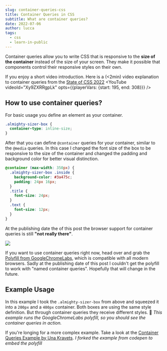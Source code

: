 ```yaml
---
slug: container-queries-css
title: Container Queries in CSS
subtitle: What are container queries?
date: 2022-07-06
author: lucca
tags:
  - css
  - learn-in-public
---
```


Container queries allow you to write CSS that is responsive to the **size of the container** instead of the size of your screen.
They make it possible that components control their responsive styles on their own.

If you enjoy a short video introduction. Here is a (<2min) video explanation to container queries from the [State of CSS 2022](https://web.dev/state-of-css-2022/)
<YouTube videoId="Xy9ZXRRgpLk" opts={{playerVars: {start: 195, end: 308}}} />

## How to use container queries?
For basic usage you define an element as your container.

```css
.almighty-sizer-box {
  container-type: inline-size;
}
```
After that you can define `@container` queries for your container, similar to the `@media` queries.
In this case I changed the font size of the box to be responsive to the size of the container and changed the padding and background color for better visual distinction.

```css
@container (max-width: 350px) {
  .almighty-sizer-box .inside {
    background-color: #3a475c;
    padding: 24px 16px;
  }
  .title {
    font-size: 24px;
  }
  .text {
    font-size: 12px;
  }
}
```

At the publishing date the of this post the browser support for container queries is still **"not really there"**.

<img className="rich-content" src="https://caniuse.bitsofco.de/image/css-container-queries.png"/>

If you want to use container queries right now, head over and grab the [Polyfill from GoogleChromeLabs](https://github.com/GoogleChromeLabs/container-query-polyfill), which is compatible with all modern browsers.
Sadly at the publishing date of this post I couldn't get the polyfill to work with "named container queries". Hopefully that will change in the future.

## Example Usage
In this example I took the `.almighty-sizer-box` from above and squeezed it into a `200px` and a `400px` container.
Both boxes are using the same style definition. But through container queries they receive different styles. 🥳
*This example runs the GoogleChromeLabs polyfill, so you should see the container queries in action.*
<CodeSandbox url="https://codepen.io/idkshite/embed/KKoVyow" />

If you're longing for a more complex example. Take a look at the [Container Queries Example by Una Kravets](https://web.dev/new-responsive/#container-query-cards).
*I forked the example from codepen to embed the polyfill*

<CodeSandbox url="https://codepen.io/idkshite/embed/bGvEYBz" />

